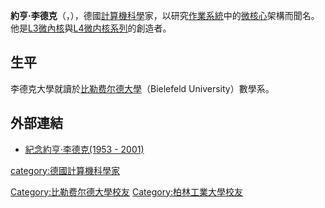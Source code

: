 {{Infobox_Scientist
| name = Jochen Liedtke
| image = Jochen Liedtke.jpg
| image_width = 
| caption = 
| birth_date = 1953年5月26日
| birth_place = [[德國|德國]][[黑爾福德|黑爾福德]]
| death_date = {{death date and age|2001|6|10|1953|5|26}}
| residence = 
| nationality = {{DEU}}
| field = [[計算機科學|計算機科學]]<br/>[[作業系統|作業系統]]
| work_institutions = [[夫朗和斐協會|夫朗和斐協會]]，[[卡爾斯魯厄大學|卡爾斯魯厄大學]]
| alma_mater = [[比勒费尔德大學|比勒费尔德大學]]，[[柏林工业大学|柏林工业大学]]
| doctoral_advisor = 
| doctoral_students = 
| known_for  = [[L3微內核|L3微內核]]，[[L4微内核系列|L4微内核系列]]
| prizes = 
| religion = 
}}
'''約亨·李德克'''（{{lang|de|Jochen Liedtke}}，{{bd|1953年|5月26日|2001年|6月10日|catIdx=Liedtke, Jochen}}），德國[[計算機科學|計算機科學]]家，以研究[[作業系統|作業系統]]中的[[微核心|微核心]]架構而聞名。他是[[L3微內核|L3微內核]]與[[L4微内核系列|L4微内核系列]]的創造者。

==生平==
李德克大學就讀於[[比勒费尔德大學|比勒费尔德大學]]（Bielefeld University）數學系。
==外部連結==
* [https://web.archive.org/web/20020610075139/http://i30www.ira.uka.de/aboutus/people/liedtke/inmemoriam.php 紀念約亨·李德克(1953 - 2001)]
{{Authority control}}
{{DEFAULTSORT:Liedtke, Jochen}}
{{Germany-scientist-stub}}
[[category:德國計算機科學家|category:德國計算機科學家]]
[[Category:比勒费尔德大學校友|Category:比勒费尔德大學校友]]
[[Category:柏林工業大學校友|Category:柏林工業大學校友]]